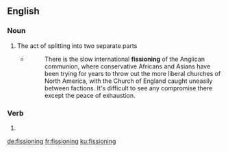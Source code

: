 ==English==

===Noun===
{{en-noun}}

# The act of splitting into two separate parts
#* {{quote-news|date=20 September 2012|author=Andrew Brown|title=Archbishop of Canterbury succession race begins in earnest|newspaper=The Guardian (online)|url=http://www.guardian.co.uk/world/2012/sep/20/archbishop-of-canterbury-succession-rowan-williams}}
#*: There is the slow international '''fissioning''' of the Anglican communion, where conservative Africans and Asians have been trying for years to throw out the more liberal churches of North America, with the Church of England caught uneasily between factions. It's difficult to see any compromise there except the peace of exhaustion.

===Verb===
{{head|en|present participle}}

# {{present participle of|fission|lang=en|nocat=1}}

[[de:fissioning]]
[[fr:fissioning]]
[[ku:fissioning]]